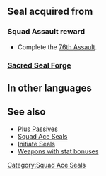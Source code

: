 {{Passive
|name=Squad Ace BX
|type=S
|exclusive=0
|canUseWeapon={{WeaponList|All}}
|canUseMove={{MoveList|All}}
|1name=Squad Ace BX 1
|1tagid=SID_第76迷宮の覇者1
|1effect=Grants HP+3, Def/Res+1.
|statModifiers1=3,0,0,1,1
|1cost=120
|1required=-
|1next=-
|2name=Squad Ace BX 2
|2tagid=SID_第76迷宮の覇者2
|2effect=Grants HP+4, Def/Res+2.
|statModifiers2=4,0,0,2,2
|2cost=180
|2next=-
|3name=Squad Ace BX 3
|3tagid=SID_第76迷宮の覇者3
|3effect=Grants HP+5, Def/Res+3.
|statModifiers3=5,0,0,3,3
|3cost=240
}}
==Seal acquired from==
===Squad Assault reward===
* Complete the [[76th Assault]].
===[[Sacred Seal Forge]]===
{{SealCosts
|seals=Squad Ace BX 1;Squad Ace BX 2;Squad Ace BX 3
|badgeColor=Transparent
|costs1=-
|costs2=60;200;50
|costs3=400;1000;100
}}
==In other languages==
{{OtherLanguages
|english=Squad Ace BX
|japanese=第７６迷宮の覇者
|german=Überfall-Ass BX
|spanishEU=As del asalto BX
|spanishLA=As del asalto BX
|french=Assaut réussi BX
|italian=Asso squadra BX
|chineseTW=第７６迷宮的霸王
|portuguese=Esquad. ás BX
}}
==See also==
* [[Plus Passives]]
* [[Squad Ace Seals]]
* [[Initiate Seals]]
* [[:Category:Weapons with stat bonuses|Weapons with stat bonuses]]
{{Seals Navbox}}
[[Category:Squad Ace Seals]]